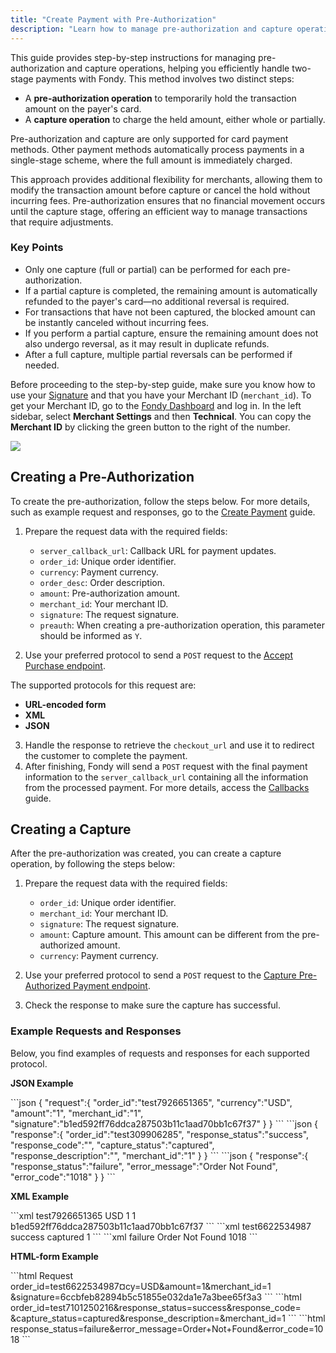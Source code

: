 ```yaml
---
title: "Create Payment with Pre-Authorization"
description: "Learn how to manage pre-authorization and capture operations with Fondy, allowing for flexible two-stage payments."
---
```





This guide provides step-by-step instructions for managing pre-authorization and capture operations, helping you efficiently handle two-stage payments with Fondy. This method involves two distinct steps:

* A **pre-authorization operation** to temporarily hold the transaction amount on the payer's card.
* A **capture operation** to charge the held amount, either whole or partially.

<Callout type="warning" title="Only Supported for Card Payments">
  Pre-authorization and capture are only supported for card payment methods. Other payment methods automatically process payments in a single-stage scheme, where the full amount is immediately charged.
</Callout>

This approach provides additional flexibility for merchants, allowing them to modify the transaction amount before capture or cancel the hold without incurring fees. Pre-authorization ensures that no financial movement occurs until the capture stage, offering an efficient way to manage transactions that require adjustments.

### Key Points

* Only one capture (full or partial) can be performed for each pre-authorization.
* If a partial capture is completed, the remaining amount is automatically refunded to the payer's card—no additional reversal is required.
* For transactions that have not been captured, the blocked amount can be instantly canceled without incurring fees.
* If you perform a partial capture, ensure the remaining amount does not also undergo reversal, as it may result in duplicate refunds.
* After a full capture, multiple partial reversals can be performed if needed.

Before proceeding to the step-by-step guide, make sure you know how to use your [Signature](/gateway/signatures) and that you have your Merchant ID (`merchant_id`). To get your Merchant ID, go to the [Fondy Dashboard](https://portal.fondy.eu/mportal/#/) and log in. In the left sidebar, select **Merchant Settings** and then **Technical**. You can copy the **Merchant ID** by clicking the green button to the right of the number.

<Image src="/media/docs/gateway/pre-auth-1.png"/>

## Creating a Pre-Authorization

To create the pre-authorization, follow the steps below. For more details, such as example request and responses, go to the [Create Payment](/gateway/direct-integration/manage-payments/create-payment) guide.

1. Prepare the request data with the required fields:

   * `server_callback_url`: Callback URL for payment updates.
   * `order_id`: Unique order identifier.
   * `currency`: Payment currency.
   * `order_desc`: Order description.
   * `amount`: Pre-authorization amount.
   * `merchant_id`: Your merchant ID.
   * `signature`: The request signature.
   * `preauth`: When creating a pre-authorization operation, this parameter should be informed as `Y`.

2. Use your preferred protocol to send a `POST` request to the [Accept Purchase endpoint](/reference/gateway/accept-purchase-fondy-checkout).

<Callout type="info">
  The supported protocols for this request are:

  * **URL-encoded form**
  * **XML**
  * **JSON**
</Callout>

3. Handle the response to retrieve the `checkout_url` and use it to redirect the customer to complete the payment.
4. After finishing, Fondy will send a `POST` request with the final payment information to the `server_callback_url` containing all the information from the processed payment. For more details, access the [Callbacks](/gateway/direct-integration/callbacks) guide.

## Creating a Capture

After the pre-authorization was created, you can create a capture operation, by following the steps below:

1. Prepare the request data with the required fields:

   * `order_id`: Unique order identifier.
   * `merchant_id`: Your merchant ID.
   * `signature`: The request signature.
   * `amount`: Capture amount. This amount can be different from the pre-authorized amount.
   * `currency`: Payment currency.

2. Use your preferred protocol to send a `POST` request to the [Capture Pre-Authorized Payment endpoint](/reference/gateway/capture-pre-auth-payment).

3. Check the response to make sure the capture has successful.

### Example Requests and Responses

Below, you find examples of requests and responses for each supported protocol.

**JSON Example**

<Tabs>
  <TabItem value="request" label="Request">
  ```json 
  {
     "request":{
        "order_id":"test7926651365",
        "currency":"USD",
        "amount":"1",
        "merchant_id":"1",
        "signature":"b1ed592ff76ddca287503b11c1aad70bb1c67f37"
     }
  }
  ```
  </TabItem>

  <TabItem value="response" label="Response">
  ```json 
  {
     "response":{
        "order_id":"test309906285",
        "response_status":"success",
        "response_code":"",
        "capture_status":"captured",
        "response_description":"",
        "merchant_id":"1"
     }
  }
  ```
  </TabItem>

  <TabItem value="error-response" label="Error Response">
  ```json 
  {
     "response":{
        "response_status":"failure",
        "error_message":"Order Not Found",
        "error_code":"1018"
     }
  }
  ```
  </TabItem>
</Tabs>

**XML Example**

<Tabs>
  <TabItem value="request2" label="Request">
  ```xml 
  <?xml version="1.0" encoding="UTF-8"?>
  <reqest>
     <order_id>test7926651365</order_id>
     <currency>USD</currency>
     <amount>1</amount>
     <merchant_id>1</merchant_id>
     <signature>b1ed592ff76ddca287503b11c1aad70bb1c67f37</signature>
  </request>
  ```
  </TabItem>

  <TabItem value="response2" label="Response">
  ```xml 
  <?xml version="1.0" encoding="UTF-8"?>
  <response>
     <order_id>test6622534987</order_id>
     <response_status>success</response_status>
     <response_code />
     <capture_status>captured</capture_status>
     <response_description />
     <merchant_id>1</merchant_id>
  </response>
  ```
  </TabItem>

  <TabItem value="error-response3" label="Error Response">
  ```xml 
  <?xml version="1.0" encoding="UTF-8"?>
  <response>
     <response_status>failure</response_status>
     <error_message>Order Not Found</error_message>
     <error_code>1018</error_code>
  </response>
  ```
  </TabItem>
</Tabs>

**HTML-form Example**

<Tabs>
  <TabItem value="request4" label="Request">
  ```html Request
  order_id=test6622534987&currency=USD&amount=1&merchant_id=1
  &signature=6ccbfeb82894b5c51855e032da1e7a3bee65f3a3
  ```
  </TabItem>

  <TabItem value="response4" label="Response">
  ```html 
  order_id=test7101250216&response_status=success&response_code=
  &capture_status=captured&response_description=&merchant_id=1
  ```
  </TabItem>

  <TabItem value="error-response4" label="Error Response">
  ```html 
  response_status=failure&error_message=Order+Not+Found&error_code=1018
  ```
  </TabItem>
</Tabs>
